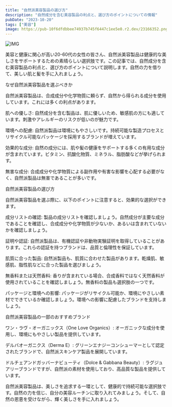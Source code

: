 ```yaml
---
title: "自然派美容製品の選び方"
description: "自然成分を含む美容製品の利点と、選び方のポイントについての情報"
pubDate: "2023-10-20"
tags: ["美容"]
image: https://pub-10f6dfdbbee74937b745f6447c1ee5e0.r2.dev/23166352.png
---
```




![IMG](https://pub-10f6dfdbbee74937b745f6447c1ee5e0.r2.dev/23166352.png)

美容と健康に関心が高い20-60代の女性の皆さん、自然派美容製品は健康的な美しさをサポートするための素晴らしい選択肢です。この記事では、自然成分を含む美容製品の利点と、選び方のポイントについて説明します。自然の力を借りて、美しい肌と髪を手に入れましょう。

なぜ自然派美容製品を選ぶべきか

自然派美容製品は、合成成分や化学物質に頼らず、自然から得られる成分を使用しています。これには多くの利点があります。

肌への優しさ: 自然成分を含む製品は、肌に優しいため、敏感肌の方にも適しています。刺激やアレルギーのリスクが低いのが魅力です。

環境への配慮: 自然派製品は環境にもやさしいです。持続可能な製造プロセスとリサイクル可能なパッケージを採用するブランドが増えています。

効果的な成分: 自然の成分には、肌や髪の健康をサポートする多くの有用な成分が含まれています。ビタミン、抗酸化物質、ミネラル、脂肪酸などが挙げられます。

無害な成分: 合成成分や化学物質による副作用や有害な影響を心配する必要がなく、自然派製品は無害であることが多いです。

自然派美容製品の選び方

自然派美容製品を選ぶ際に、以下のポイントに注意すると、効果的な選択ができます。

成分リストの確認: 製品の成分リストを確認しましょう。自然成分が主要な成分であることを確認し、合成成分や化学物質が少ないか、あるいは含まれていないかを確認しましょう。

証明や認証: 自然派製品は、有機認証や非動物実験証明を取得していることがあります。これらの認証を持つブランドは、品質と倫理性を保証しています。

肌質に合った製品: 自然派製品も、肌質に合わせた製品があります。乾燥肌、敏感肌、脂性肌などに合った製品を選びましょう。

無香料または天然香料: 香りが含まれている場合、合成香料ではなく天然香料が使用されていることを確認しましょう。無香料の製品も選択肢の一つです。

パッケージと環境への影響: パッケージがリサイクル可能か、環境にやさしい素材でできているか確認しましょう。環境への影響に配慮したブランドを支持しましょう。

自然派美容製品の一部のおすすめブランド

ワン・ラヴ・オーガニックス（One Love Organics）: オーガニックな成分を使用し、環境にもやさしい製品を提供しています。

デルバオーガニクス（Derma E）: グリーンエナジーコンシューマーとして認定されたブランドで、自然派スキンケア製品を展開しています。

ドルチェアンドガッバーナビューティ（Dolce & Gabbana Beauty）: ラグジュアリーブランドですが、自然派の素材を使用しており、高品質な製品を提供しています。

自然派美容製品は、美しさを追求する一環として、健康的で持続可能な選択肢です。自然の力を信じ、自分の美容ルーチンに取り入れてみましょう。そして、自然の恩恵を受けながら、輝く美しさを手に入れましょう。
